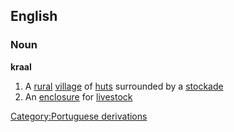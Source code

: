 ==English==
===Noun===
{{wikipedia}}
'''kraal'''
#A [[rural]] [[village]] of [[hut]]s surrounded by a [[stockade]]
#An [[enclosure]] for [[livestock]]
[[Category:Portuguese derivations]]